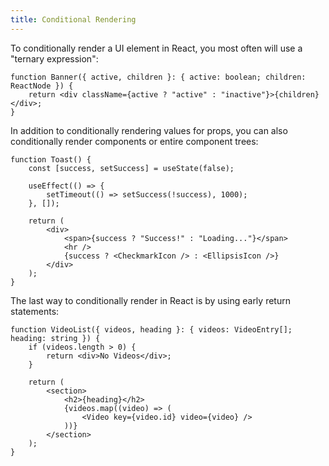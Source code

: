 ```yaml
---
title: Conditional Rendering
---
```


To conditionally render a UI element in React, you most often will use a "ternary expression":

```tsx 'active ? "active" : "inactive"'
function Banner({ active, children }: { active: boolean; children: ReactNode }) {
    return <div className={active ? "active" : "inactive"}>{children}</div>;
}
```

In addition to conditionally rendering values for props, you can also conditionally render components or entire component trees:

```tsx "{success ? <CheckmarkIcon /> : <EllipsisIcon />}"
function Toast() {
    const [success, setSuccess] = useState(false);

    useEffect(() => {
        setTimeout(() => setSuccess(!success), 1000);
    }, []);

    return (
        <div>
            <span>{success ? "Success!" : "Loading..."}</span>
            <hr />
            {success ? <CheckmarkIcon /> : <EllipsisIcon />}
        </div>
    );
}
```

The last way to conditionally render in React is by using early return statements:

```tsx "return <div>No Videos</div>"
function VideoList({ videos, heading }: { videos: VideoEntry[]; heading: string }) {
    if (videos.length > 0) {
        return <div>No Videos</div>;
    }

    return (
        <section>
            <h2>{heading}</h2>
            {videos.map((video) => (
                <Video key={video.id} video={video} />
            ))}
        </section>
    );
}
```
